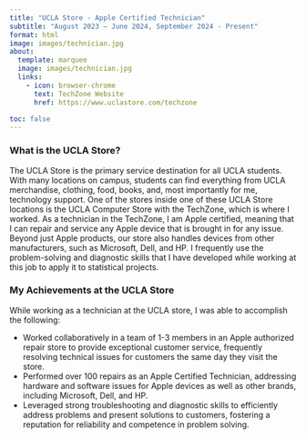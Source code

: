```yaml
---
title: "UCLA Store - Apple Certified Technician"
subtitle: "August 2023 – June 2024, September 2024 - Present"
format: html
image: images/technician.jpg
about:
  template: marquee
  image: images/technician.jpg
  links: 
    - icon: browser-chrome
      text: TechZone Website
      href: https://www.uclastore.com/techzone

toc: false
---
```


### What is the UCLA Store?

The UCLA Store is the primary service destination for all UCLA students. With many locations on campus, students can find everything from UCLA merchandise, clothing, food, books, and, most importantly for me, technology support. One of the stores inside one of these UCLA Store locations is the UCLA Computer Store with the TechZone, which is where I worked. As a technician in the TechZone, I am Apple certified, meaning that I can repair and service any Apple device that is brought in for any issue. Beyond just Apple products, our store also handles devices from other manufacturers, such as Microsoft, Dell, and HP. I frequently use the problem-solving and diagnostic skills that I have developed while working at this job to apply it to statistical projects. 

### My Achievements at the UCLA Store

While working as a technician at the UCLA store, I was able to accomplish the following:

- Worked collaboratively in a team of 1-3 members in an Apple authorized repair store to provide exceptional customer service,
frequently resolving technical issues for customers the same day they visit the store.
- Performed over 100 repairs as an Apple Certified Technician, addressing hardware and software issues for Apple devices as
well as other brands, including Microsoft, Dell, and HP.
- Leveraged strong troubleshooting and diagnostic skills to efficiently address problems and present solutions to customers,
fostering a reputation for reliability and competence in problem solving.